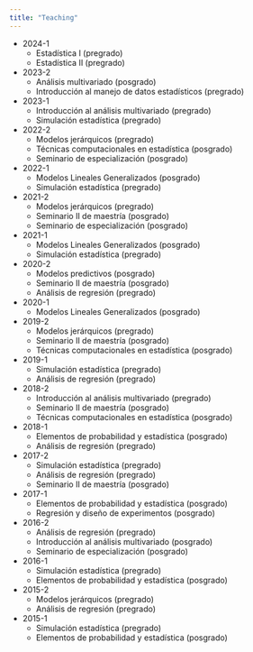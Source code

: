 ```yaml
---
title: "Teaching"
---
```


- 2024-1
    - Estadística I (pregrado)
    - Estadística II (pregrado)
- 2023-2
    - Análisis multivariado (posgrado)
    - Introducción al manejo de datos estadísticos (pregrado)
- 2023-1
    - Introducción al análisis multivariado (pregrado)
    - Simulación estadística (pregrado)
- 2022-2
    - Modelos jerárquicos (pregrado)
    - Técnicas computacionales en estadística (posgrado)
    - Seminario de especialización (posgrado)
- 2022-1
    - Modelos Lineales Generalizados (posgrado)
    - Simulación estadística (pregrado)
- 2021-2
    - Modelos jerárquicos (pregrado)
    - Seminario II de maestría (posgrado)
    - Seminario de especialización (posgrado)
- 2021-1
    - Modelos Lineales Generalizados (posgrado)
    - Simulación estadística (pregrado)
- 2020-2
    - Modelos predictivos (posgrado)
    - Seminario II de maestría (posgrado)
    - Análisis de regresión (pregrado)
- 2020-1
    - Modelos Lineales Generalizados (posgrado)
- 2019-2
    - Modelos jerárquicos (pregrado)
    - Seminario II de maestría (posgrado)
    - Técnicas computacionales en estadística (posgrado)
- 2019-1
    - Simulación estadística (pregrado)
    - Análisis de regresión (pregrado)
- 2018-2
    - Introducción al análisis multivariado (pregrado)
    - Seminario II de maestría (posgrado)
    - Técnicas computacionales en estadística (posgrado)
- 2018-1
    - Elementos de probabilidad y estadística (posgrado)
    - Análisis de regresión (pregrado)
- 2017-2
    - Simulación estadística (pregrado)
    - Análisis de regresión (pregrado)
    - Seminario II de maestría (posgrado)
- 2017-1
    - Elementos de probabilidad y estadística (posgrado)
    - Regresión y diseño de experimentos (posgrado)
- 2016-2
    - Análisis de regresión (pregrado)
    - Introducción al análisis multivariado (posgrado)
    - Seminario de especialización (posgrado)
- 2016-1
    - Simulación estadística (pregrado)
    - Elementos de probabilidad y estadística (posgrado)
- 2015-2
    - Modelos jerárquicos (pregrado)
    - Análisis de regresión (pregrado)
- 2015-1
    - Simulación estadística (pregrado)
    - Elementos de probabilidad y estadística (posgrado)